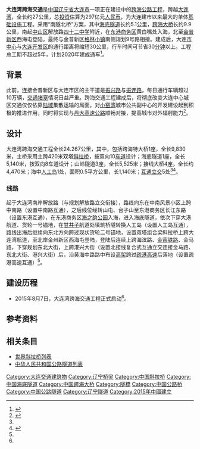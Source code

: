 {{DL Future infrastructure}}
'''大连湾跨海交通'''是[[中国|中国]][[辽宁省|辽宁省]][[大连市|大连市]]一项正在建设中的[[跨海交通通道|跨海]][[公路|公路]][[交通工程|工程]]，跨越[[大连湾|大连湾]]，全长约27公里，总[[投资|投资]]估算为297亿元[[人民币|人民币]]，为大连建市以来最大的单体[[基础设施|基础设施]]工程。采用“南隧北桥”方案，其中[[海底隧道|海底隧道]]长约5.1公里，[[跨海大桥|跨海大桥]]长约9.9公里，南起[[中山区_(大连市)|中山区]]解放路[[大连市第四十二中学|四十二中学]]附近，在[[东港商务区|东港商务区]]黄白嘴处入海，北至[[金普新区|金普新区]]西海屯登陆，最终与金普新区[[格林小镇|格林小镇]]南侧规划9号路相接。建成后，大连[[市中心|市中心]]与[[大连开发区|大连开发区]]的通行距离将缩短30公里，行车时间可节省30[[分钟|分钟]]以上。工程总工期不超过5年，计划2020年建成通车<ref>{{cite web|url=http://www.dlxww.com/news/content/2016-12/01/content_1877309.htm|title=大连湾跨海交通工程开工在即|author=郑鸿|date=2016-12-01|work=大连日报|access-date=2017-01-23|archive-date=2022-03-11|archive-url=https://web.archive.org/web/20220311040115/http://www.dlxww.com/news/content/2016-12/01/content_1877309.htm}}</ref>。

==背景==
此前，连接金普新区与大连市区的主干道是[[振兴路|振兴路]]与[[振连路|振连路]]，每日通行车辆超过10万辆，[[交通堵塞|交通堵塞]]情况日益严重。跨海交通工程建成后，将彻底改变大连中心城区交通仅仅依靠[[陆域|陆域]]集散运输的局面，对[[小窑湾|小窑湾]]城市公共副中心的开发建设起到积极的推进作用，同时将实现与[[丹大高速公路|丹大高速公路]]顺畅对接，提高城市对外辐射能力<ref name=nen>{{cite web|url=http://liaoning.nen.com.cn/system/2015/08/08/018351666.shtml|title=大连湾跨海交通工程启动|author=王刚|date=2015-08-08|work=辽宁日报}}</ref>。

==设计==
大连湾跨海交通工程全长24.267公里，其中，包括跨海特大桥1座，全长9,830米，主桥采用主跨420米双塔[[斜拉桥|斜拉桥]]，按双向10[[车道|车道]]设计；海底隧道1座，全长5,140米，按双向8车道设计；山岭隧道3座，全长5,525米；接线大桥4座，全长约4,470米；海中[[人工岛|人工岛]]1处，面积0.5平方公里，长1,140米；[[互通立交|互通立交]]5处<ref name="nen" /><ref name="lnzb">{{cite web|url=http://dl1.lnzb.cn/DLZBTB/GongGaoPersonalize/ZBGG_Detail.aspx?InfoID=379383f6-8779-49ec-9616-3914d35e36ab|title=大连湾跨海交通工程设计咨询服务|author=大连理工招标代理有限公司|date=2016-08-26|publisher=大连建设工程信息网|access-date=2017-01-23|archive-date=2017-02-02|archive-url=https://web.archive.org/web/20170202044855/http://dl1.lnzb.cn/DLZBTB/GongGaoPersonalize/ZBGG_Detail.aspx?InfoID=379383f6-8779-49ec-9616-3914d35e36ab|dead-url=yes}}</ref>。

===线路===
起于大连湾南岸解放路（与规划解放路立交衔接），路线向东在中南风景小区上跨中南路（设置中南路互通），之后线位经转山屯、台子山至东港商务区长江东路（设置东港互通），在东港商务区[[海之韵公园|海之韵公园]]入海，进入海底隧道，依次下穿大港航道、货轮一号锚地，在[[甘井子|甘井子]]航道处填筑桥隧转换人工岛（设置人工岛互通），路线出海后继续向东北方向跨过现状货轮二号锚地，设置双塔组合梁斜拉桥上跨大连湾航道，至北岸金州新区西海屯登陆，登陆后连续上跨海滨路、[[金窑铁路|金窑铁路]]、金马路，下穿规划东北大街，上跨港兴大街（设置北接线复合式互通立交连接金马路、东北大街、港兴大街）后，沿黄海中路路中布设[[高架桥|高架]]跨过[[大窑湾疏港高速公路|疏港高速]]后落地（设置疏港高速互通）<ref name="lnzb" />。

==建设历程==
* 2015年8月7日，大连湾跨海交通工程正式启动<ref name="nen" />。

==参考资料==
{{reflist}}

== 相关条目 ==
* [[世界斜拉桥列表|世界斜拉桥列表]]
* [[中华人民共和国公路隧道列表|中华人民共和国公路隧道列表]]

{{DEFAULTSORT:D}}
[[Category:大连交通建筑物|Category:大连交通建筑物]]
[[Category:辽宁桥梁|Category:辽宁桥梁]]
[[Category:中国斜拉桥|Category:中国斜拉桥]]
[[Category:中国海底隧道|Category:中国海底隧道]]
[[Category:中国跨海大桥|Category:中国跨海大桥]]
[[Category:隧橋|Category:隧橋]]
[[Category:中国公路桥|Category:中国公路桥]]
[[Category:中国公路隧道|Category:中国公路隧道]]
[[Category:辽宁隧道|Category:辽宁隧道]]
[[Category:2015年中國建立|Category:2015年中國建立]]